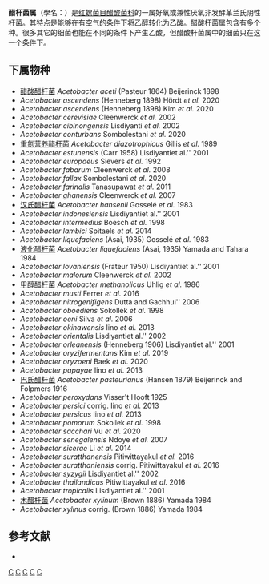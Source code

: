 {{Automatic taxobox
| taxon = Acetobacter
| authority = Beijerinck, 1898
| type_species = 醋酸醋杆菌<br>''Acetobacter aceti''
| type species authority = (Pasteur, 1864) Beijerinck, 1898
| subdivision_ranks = 种
| subdivision = 见正文
}}

'''醋杆菌属'''（學名：{{lang|la|''Acetobacter''}}）是[[红螺菌目|红螺菌目]][[醋酸菌科|醋酸菌科]]的一属好氧或兼性厌氧非发酵革兰氏阴性杆菌。其特点是能够在有空气的条件下将[[乙醇|乙醇]]转化为[[乙酸|乙酸]]。醋酸杆菌属包含有多个种。很多其它的细菌也能在不同的条件下产生乙酸，但醋酸杆菌属中的细菌只在这一个条件下。

==下属物种==
* [[醋酸醋杆菌|醋酸醋杆菌]] ''Acetobacter aceti'' (Pasteur 1864) Beijerinck 1898
* ''Acetobacter ascendens'' (Henneberg 1898) Hördt ''et al.'' 2020
* ''Acetobacter ascendens'' (Henneberg 1898) Kim ''et al.'' 2020
* ''Acetobacter cerevisiae'' Cleenwerck ''et al.'' 2002
* ''Acetobacter cibinongensis'' Lisdiyanti ''et al.'' 2002
* ''Acetobacter conturbans'' Sombolestani ''et al.'' 2020
* [[重氮营养醋杆菌|重氮营养醋杆菌]] ''Acetobacter diazotrophicus'' Gillis ''et al.'' 1989
* ''Acetobacter estunensis'' (Carr 1958) Lisdiyanti'' ''et al.'' 2001
* ''Acetobacter europaeus'' Sievers ''et al.'' 1992
* ''Acetobacter fabarum'' Cleenwerck ''et al.'' 2008
* ''Acetobacter fallax'' Sombolestani ''et al.'' 2020
* ''Acetobacter farinalis'' Tanasupawat ''et al.'' 2011
* ''Acetobacter ghanensis'' Cleenwerck ''et al.'' 2007
* [[汉氏醋杆菌|汉氏醋杆菌]] ''Acetobacter hansenii'' Gosselé ''et al.'' 1983
* ''Acetobacter indonesiensis'' Lisdiyanti'' ''et al.'' 2001
* ''Acetobacter intermedius'' Boesch ''et al.'' 1998
* ''Acetobacter lambici'' Spitaels ''et al.'' 2014
* ''Acetobacter liquefaciens'' (Asai, 1935) Gosselé ''et al.'' 1983
* [[液化醋杆菌|液化醋杆菌]] ''Acetobacter liquefaciens'' (Asai, 1935) Yamada and Tahara 1984
* ''Acetobacter lovaniensis'' (Frateur 1950) Lisdiyanti'' ''et al.'' 2001
* ''Acetobacter malorum'' Cleenwerck ''et al.'' 2002
* [[甲醇醋杆菌|甲醇醋杆菌]] ''Acetobacter methanolicus'' Uhlig ''et al.'' 1986
* ''Acetobacter musti'' Ferrer ''et al.'' 2016
* ''Acetobacter nitrogenifigens'' Dutta and Gachhui'' 2006
* ''Acetobacter oboediens'' Sokollek ''et al.'' 1998
* ''Acetobacter oeni'' Silva ''et al.'' 2006
* ''Acetobacter okinawensis'' Iino ''et al.'' 2013
* ''Acetobacter orientalis'' Lisdiyanti'' ''et al.'' 2002
* ''Acetobacter orleanensis'' (Henneberg 1906) Lisdiyanti'' ''et al.'' 2001
* ''Acetobacter oryzifermentans'' Kim ''et al.'' 2019
* ''Acetobacter oryzoeni'' Baek ''et al.'' 2020
* ''Acetobacter papayae'' Iino ''et al.'' 2013
* [[巴氏醋杆菌|巴氏醋杆菌]] ''Acetobacter pasteurianus'' (Hansen 1879) Beijerinck and Folpmers 1916
* ''Acetobacter peroxydans'' Visser't Hooft 1925
* ''Acetobacter persici'' corrig. Iino ''et al.'' 2013
* ''Acetobacter persicus'' Iino ''et al.'' 2013
* ''Acetobacter pomorum'' Sokollek ''et al.'' 1998
* ''Acetobacter sacchari'' Vu ''et al.'' 2020
* ''Acetobacter senegalensis'' Ndoye ''et al.'' 2007
* ''Acetobacter sicerae'' Li ''et al.'' 2014
* ''Acetobacter suratthanensis'' Pitiwittayakul ''et al.'' 2016
* ''Acetobacter suratthaniensis'' corrig. Pitiwittayakul ''et al.'' 2016
* ''Acetobacter syzygii'' Lisdiyanti'' ''et al.'' 2002
* ''Acetobacter thailandicus'' Pitiwittayakul ''et al.'' 2016
* ''Acetobacter tropicalis'' Lisdiyanti'' ''et al.'' 2001
* [[木醋杆菌|木醋杆菌]] ''Acetobacter xylinum'' (Brown 1886) Yamada 1984
* ''Acetobacter xylinus'' corrig. (Brown 1886) Yamada 1984

==参考文献==
* {{cite book | author = Madigan M; Martinko J (editors). | title = Brock Biology of Microorganisms | edition = 11th ed. | publisher = Prentice Hall | year = 2005 | id = ISBN 0-13-144329-1 }}

{{taxonbar}}
[[Category:醋酸菌科|C]]
[[Category:革兰氏阴性菌|C]]
[[Category:釀酒學|C]]
[[Category:醋|C]]
[[Category:1898年描述的分类群|C]]

{{细菌小作品}}